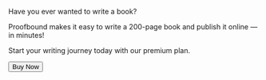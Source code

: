 Have you ever wanted to write a book?

Proofbound makes it easy to write a 200-page book and publish it online — in minutes!

Start your writing journey today with our premium plan.

<div class="flex-center">
  <button id="checkout-button" class="button-buy">
    Buy Now
  </button>
</div>

<script src="https://js.stripe.com/v3/"></script>
<script>
  // Initialize Stripe with your Publishable Key
  const stripe = Stripe('pk_test_51MPasYFVqC8fbxB6I1qKcWMOsSmaeC01Jj5mDS338M7R1IHktUdh3wReovg6BGKsPH8b0Hl3s6m2lHwfdJ2kue3v00N0ZT6GhC'); // Replace with your TEST mode Stripe Publishable Key

  // Handle button click
  const checkoutButton = document.getElementById('checkout-button');
  checkoutButton.addEventListener('click', async () => {
    try {
      // Call the serverless function to create a Checkout Session
      const response = await fetch('https://proofbound-stripe.netlify.app/.netlify/functions/create-checkout-session', {
        method: 'POST',
        headers: {
          'Content-Type': 'application/json',
        },
        body: JSON.stringify({
          priceId: 'price_1RUbGMFVqC8fbxB65a0ANhrl', // Your price ID
          successUrl: 'https://proofbound.com/success.html',
          cancelUrl: 'https://proofbound.com/cancel.html',
        }),
      });

      const session = await response.json();

      if (session.error) {
        console.error('Error from serverless:', session.error);
        alert('Failed to initiate payment. Please try again.');
        return;
      }

      // Redirect to Stripe Checkout
      const error = await stripe.redirectToCheckout({ sessionId: session.id });
      if (error) {
        console.error('Error redirecting to Checkout:', error);
        alert('Failed to initiate payment. Please try again.');
      }
    } catch (err) {
      console.error('Error:', err);
      alert('An error occurred. Please try again later.');
    }
  });
</script>
